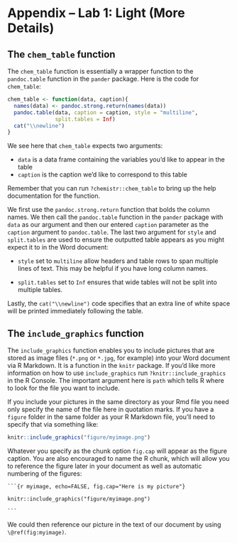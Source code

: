 # Appendix -- Lab 1: Light (More Details) {#appendix-light}

## The `chem_table` function

The `chem_table` function is essentially a wrapper function to the `pandoc.table` function in the `pander` package.  Here is the code for `chem_table`:

```r
chem_table <- function(data, caption){
  names(data) <- pandoc.strong.return(names(data))
  pandoc.table(data, caption = caption, style = "multiline",
               split.tables = Inf)
  cat("\\newline")
}
```

We see here that `chem_table` expects two arguments:

- `data` is a data frame containing the variables you'd like to appear in the table
- `caption` is the caption we'd like to correspond to this table

Remember that you can run `?chemistr::chem_table` to bring up the help documentation for the function.

We first use the `pandoc.strong.return` function that bolds the column names.  We then
call the `pandoc.table` function in the `pander` package with `data` as our argument and then our entered `caption` parameter as the `caption` argument to `pandoc.table`. The last two argument for `style` and `split.tables` are used to ensure the outputted table appears as you might expect it to in the Word document: 

- `style` set to `multiline` allow headers and table rows to span multiple lines of text.  This may be helpful if you have long column names.

- `split.tables` set to `Inf` ensures that wide tables will not be split into multiple tables.

Lastly, the `cat("\\newline")` code specifies that an extra line of white space will be printed immediately following the table.

## The `include_graphics` function

The `include_graphics` function enables you to include pictures that are stored as image files (`*.png` or `*.jpg`, for example) into your Word document via R Markdown.  It is a function in the `knitr` package.  If you'd like more information on how to use `include_graphics` run `?knitr::include_graphics` in the R Console.  The important argument here is `path` which tells R where to look for the file you want to include.  

If you include your pictures in the same directory as your Rmd file you need only specify the name of the file here in quotation marks.  If you have a `figure` folder in the same folder as your R Markdown file, you'll need to specify that via something like:

```r
knitr::include_graphics("figure/myimage.png")
```

Whatever you specify as the chunk option `fig.cap` will appear as the figure caption.  You are also encouraged to name the R chunk, which will allow you to reference the figure later in your document as well as automatic numbering of the figures:

` ```{r myimage, echo=FALSE, fig.cap="Here is my picture"} `

`knitr::include_graphics("figure/myimage.png")`

` ``` `

We could then reference our picture in the text of our document by using `\@ref(fig:myimage)`.

